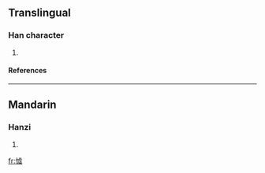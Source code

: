 ==Translingual==
===Han character===
{{Han char|rn=61|rad=心|as=11|sn=14|four=|canj=心卜心金 (PYPC), 心卜心一 (PYPM)}}
# {{defn|Han|sort=心11}}
====References====
{{Han ref|kx=0401.400|dkj=11189|dj=0741.200|hdz=42354.020|uh=6188|ud=24968}}

----
==Mandarin==
===Hanzi===
{{cmn-hanzi|pin=[[qū]] ([[qu1]])|wg=ch'ü<sup>1</sup>}}
# {{defn|Mandarin}}

[[fr:憈]]